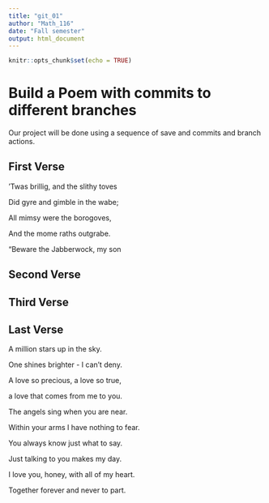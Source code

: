 ```yaml
---
title: "git_01"
author: "Math_116"
date: "Fall semester"
output: html_document
---
```


```r
knitr::opts_chunk$set(echo = TRUE)
```
# Build a Poem with commits to different branches
Our project will be done using a sequence of save and commits and branch actions.
<!-- Do not modify or change any text in "!--" bracketed areas such as this --- these are instructions to
you, if you change any of this the git program will notice it and compromise your git merging strategy !-->

## First Verse 
<!--Put the first five lines of a poem by Lewis Carrol in this section!-->
‘Twas brillig, and the slithy toves 

   Did gyre and gimble in the wabe;
   
All mimsy were the borogoves,

   And the mome raths outgrabe.

“Beware the Jabberwock, my son 

## Second Verse
<!--Put the first five lines of a poem by Robert Frost here!-->

## Third Verse
<!--Put the first two verses of The Walrus and the Carpenter here!-->

## Last Verse
<!--Put a short poem of your choice 8-20 lines,here!-->
A million stars up in the sky.

One shines brighter - I can't deny.

A love so precious, a love so true,

a love that comes from me to you.

The angels sing when you are near.

Within your arms I have nothing to fear.

You always know just what to say. 

Just talking to you makes my day.

I love you, honey, with all of my heart.

Together forever and never to part.


